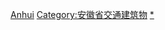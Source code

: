 {{Catnav|頁面分類|各種主題的頁面分類|按國家分類|各國建築|各國鐵路車站|中國鐵路車站|中国铁路车站 (按省份)}}
{{Catnav|頁面分類|各種主題的頁面分類|按國家分類|各國交通|各國鐵路車站|中國鐵路車站|中国铁路车站 (按省份)}}
{{Catnav|頁面分類|各種主題的頁面分類|按國家分類|各國交通|中国交通|中国铁路|中国各省铁路|安徽铁路}}
{{Catnav|頁面分類|各種主題的頁面分類|依中国各省来作的分类|中國各省交通|安徽交通|安徽铁路}}
{{Catnav|頁面分類|各種主題的頁面分類|依中国各省来作的分类|中国各省建筑|安徽建筑}}
{{Catnav|頁面分類|...|建築物|各國建築|中国建筑|中国各省建筑|安徽建筑}}
{{Commons category|Train stations in Anhui}}

[[Category:中國大陸各行政區鐵路車站|Anhui]]
[[Category:安徽省交通建筑物|Category:安徽省交通建筑物]]
[[Category:安徽铁路|*]]